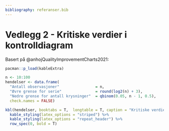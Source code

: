 ```yaml
---
bibliography: referanser.bib 
---
```


# Vedlegg 2 - Kritiske verdier i kontrolldiagram {.unnumbered}

Basert på @anhojQualityImprovementCharts2021:

```r

pacman::p_load(kableExtra)

n <- 10:100
hendelser <- data.frame(
  "Antall observasjoner"                = n,
  "Øvre grense for serie"               = round(log2(n) + 3),
  "Nedre grense for antall krysninger"  = qbinom(0.05, n - 1, 0.5),
  check.names = FALSE)

kbl(hendelser, booktabs = T,  longtable = T, caption = "Kritiske verdier", align = 'c') %>%
  kable_styling(latex_options = "striped") %>%
  kable_styling(latex_options = "repeat_header") %>%
  row_spec(0, bold = T)

```
